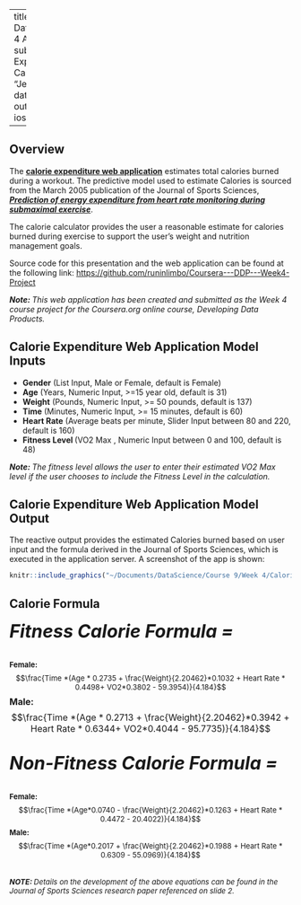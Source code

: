 
---
title: "Developing Data Products: Week 4 Assignment"
subtitle: "Calorie Expenditure Calculator"
author: "Jeremy Sidwell"
date: "6/16/2019"
output: 
  ioslides_presentation

---
## Overview

The **[calorie expenditure web application](https://runinlimbo.shinyapps.io/caloriecalculatorapp/)** estimates total calories burned during a workout.  The predictive model used to estimate Calories is sourced from the March 2005 publication of the Journal of Sports Sciences, ***[Prediction of energy expenditure from heart rate monitoring during submaximal exercise](https://pdfs.semanticscholar.org/2f64/7f62e650bf7df32546e541af3cf155297749.pdf)***.  

The calorie calculator provides the user a reasonable estimate for calories burned during exercise to support the user's weight and nutrition management goals. 

Source code for this presentation and the web application can be found at the following link: <https://github.com/runinlimbo/Coursera---DDP---Week4-Project> 

***Note: **This web application has been created and submitted as the Week 4 course project for the Coursera.org online course, Developing Data Products.*

## Calorie Expenditure Web Application Model Inputs

* **Gender** (List Input, Male or Female, default is Female)
* **Age** (Years, Numeric Input, >=15 year old, default is 31)
* **Weight** (Pounds, Numeric Input, >= 50 pounds, default is 137)
* **Time** (Minutes, Numeric Input, >= 15 minutes, default is 60)
* **Heart Rate** (Average beats per minute, Slider Input between 80 and 220, default is 160)
* **Fitness Level **(VO2 Max <optional entry>, Numeric Input between 0 and 100, default is 48)

***Note: **The fitness level allows the user to enter their estimated VO2 Max level if the user chooses to include the Fitness Level in the calculation.*

## Calorie Expenditure Web Application Model Output {.columns-2}

The reactive output provides the estimated Calories burned based on user input and the formula derived in the Journal of Sports Sciences, which is executed in the application server.  A screenshot of the app is shown:





```r
knitr::include_graphics("~/Documents/DataScience/Course 9/Week 4/CalorieCalculator/CalorieCalculatorExample.png")
```

## Calorie Formula
<font size = "6">
***Fitness Calorie Formula =***

<font size = "2">
**Female:**$$\frac{Time *(Age * 0.2735 + \frac{Weight}{2.20462}*0.1032 + Heart Rate * 0.4498+ VO2*0.3802 - 59.3954)}{4.184}$$
<font size = "3">
**Male:** $$\frac{Time *(Age * 0.2713 + \frac{Weight}{2.20462}*0.3942 + Heart Rate * 0.6344+ VO2*0.4044 - 95.7735)}{4.184}$$

<font size = "6">
***Non-Fitness Calorie Formula =***

<font size = "2">
**Female:**$$\frac{Time *(Age*0.0740 - \frac{Weight}{2.20462}*0.1263 + Heart Rate * 0.4472 - 20.4022)}{4.184}$$
<font size = "2">
**Male:**$$\frac{Time *(Age*0.2017 + \frac{Weight}{2.20462}*0.1988 + Heart Rate * 0.6309 - 55.0969)}{4.184}$$

<font size = "2">
***NOTE: **Details on the development of the above equations can be found in the Journal of Sports Sciences research paper referenced on slide 2.*

